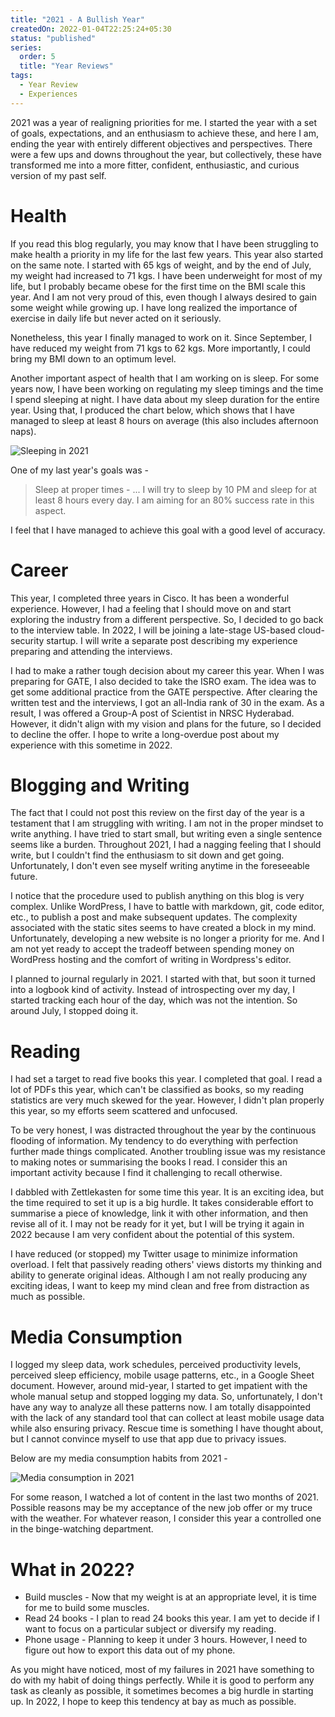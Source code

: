 ```yaml
---
title: "2021 - A Bullish Year"
createdOn: 2022-01-04T22:25:24+05:30
status: "published"
series:
  order: 5
  title: "Year Reviews"
tags:
  - Year Review
  - Experiences
---
```


2021 was a year of realigning priorities for me. I started the year with a set
of goals, expectations, and an enthusiasm to achieve these, and here I am,
ending the year with entirely different objectives and perspectives. There were
a few ups and downs throughout the year, but collectively, these have
transformed me into a more fitter, confident, enthusiastic, and curious version
of my past self.

# Health

If you read this blog regularly, you may know that I have been struggling to
make health a priority in my life for the last few years. This year also started
on the same note. I started with 65 kgs of weight, and by the end of July, my
weight had increased to 71 kgs. I have been underweight for most of my life, but
I probably became obese for the first time on the BMI scale this year. And I am
not very proud of this, even though I always desired to gain some weight while
growing up. I have long realized the importance of exercise in daily life but
never acted on it seriously.

Nonetheless, this year I finally managed to work on it. Since September, I have
reduced my weight from 71 kgs to 62 kgs. More importantly, I could bring my BMI
down to an optimum level.

Another important aspect of health that I am working on is sleep. For some years
now, I have been working on regulating my sleep timings and the time I spend
sleeping at night. I have data about my sleep duration for the entire year.
Using that, I produced the chart below, which shows that I have managed to sleep
at least 8 hours on average (this also includes afternoon naps).

![Sleeping in 2021](/images/notes/2021-a-bullish-year/average_sleep_duration.png "Sleeping in 2021")

One of my last year's goals was -

> Sleep at proper times - ... I will try to sleep by 10 PM and sleep for at least 8 hours every day. I am aiming for an 80% success rate in this aspect.

I feel that I have managed to achieve this goal with a good level of accuracy.

# Career

This year, I completed three years in Cisco. It has been a wonderful experience.
However, I had a feeling that I should move on and start exploring the industry
from a different perspective. So, I decided to go back to the interview table.
In 2022, I will be joining a late-stage US-based cloud-security startup. I will
write a separate post describing my experience preparing and attending the
interviews.

I had to make a rather tough decision about my career this year. When I was
preparing for GATE, I also decided to take the ISRO exam. The idea was to get
some additional practice from the GATE perspective. After clearing the written
test and the interviews, I got an all-India rank of 30 in the exam. As a result,
I was offered a Group-A post of Scientist in NRSC Hyderabad. However, it didn't
align with my vision and plans for the future, so I decided to decline the
offer. I hope to write a long-overdue post about my experience with this
sometime in 2022.

# Blogging and Writing

The fact that I could not post this review on the first day of the year is a
testament that I am struggling with writing. I am not in the proper mindset to
write anything. I have tried to start small, but writing even a single sentence
seems like a burden. Throughout 2021, I had a nagging feeling that I should
write, but I couldn't find the enthusiasm to sit down and get going.
Unfortunately, I don't even see myself writing anytime in the foreseeable
future.

I notice that the procedure used to publish anything on this blog is very
complex. Unlike WordPress, I have to battle with markdown, git, code editor,
etc., to publish a post and make subsequent updates. The complexity associated
with the static sites seems to have created a block in my mind. Unfortunately,
developing a new website is no longer a priority for me. And I am not yet ready
to accept the tradeoff between spending money on WordPress hosting and the
comfort of writing in Wordpress's editor.

I planned to journal regularly in 2021. I started with that, but soon it turned
into a logbook kind of activity. Instead of introspecting over my day, I started
tracking each hour of the day, which was not the intention. So around July, I
stopped doing it.

# Reading

I had set a target to read five books this year. I completed that goal. I read a
lot of PDFs this year, which can't be classified as books, so my reading
statistics are very much skewed for the year. However, I didn't plan properly
this year, so my efforts seem scattered and unfocused.

To be very honest, I was distracted throughout the year by the continuous
flooding of information. My tendency to do everything with perfection further
made things complicated. Another troubling issue was my resistance to making
notes or summarising the books I read. I consider this an important activity
because I find it challenging to recall otherwise.

I dabbled with Zettlekasten for some time this year. It is an exciting idea, but
the time required to set it up is a big hurdle. It takes considerable effort to
summarise a piece of knowledge, link it with other information, and then revise
all of it. I may not be ready for it yet, but I will be trying it again in 2022
because I am very confident about the potential of this system.

I have reduced (or stopped) my Twitter usage to minimize information overload. I
felt that passively reading others' views distorts my thinking and ability to
generate original ideas. Although I am not really producing any exciting ideas,
I want to keep my mind clean and free from distraction as much as possible.

# Media Consumption

I logged my sleep data, work schedules, perceived productivity levels, perceived
sleep efficiency, mobile usage patterns, etc., in a Google Sheet document.
However, around mid-year, I started to get impatient with the whole manual setup
and stopped logging my data. So, unfortunately, I don't have any way to analyze
all these patterns now. I am totally disappointed with the lack of any standard
tool that can collect at least mobile usage data while also ensuring privacy.
Rescue time is something I have thought about, but I cannot convince myself to
use that app due to privacy issues.

Below are my media consumption habits from 2021 -

![Media consumption in 2021](/images/notes/2021-a-bullish-year/media_consumption.png "Media consumption in 2021")

For some reason, I watched a lot of content in the last two months of 2021.
Possible reasons may be my acceptance of the new job offer or my truce with the
weather. For whatever reason, I consider this year a controlled one in the
binge-watching department.

# What in 2022?

- Build muscles - Now that my weight is at an appropriate level, it is time for
  me to build some muscles.
- Read 24 books - I plan to read 24 books this year. I am yet to decide if I
  want to focus on a particular subject or diversify my reading.
- Phone usage - Planning to keep it under 3 hours. However, I need to figure out
  how to export this data out of my phone.

As you might have noticed, most of my failures in 2021 have something to do with
my habit of doing things perfectly. While it is good to perform any task as
cleanly as possible, it sometimes becomes a big hurdle in starting up. In 2022,
I hope to keep this tendency at bay as much as possible.
